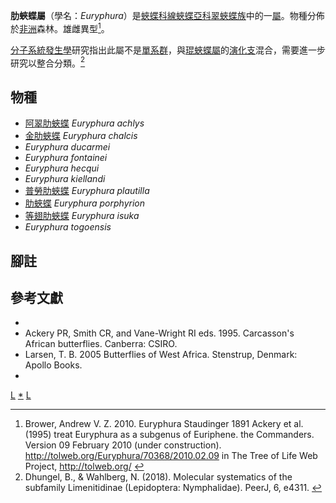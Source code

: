 {{NoteTA
|G1=Butterfly
}}
{{Automatic Taxobox
| taxon = Euryphura
| authority = Staudinger, [1891]
| image = Euryphura Achlys.JPG
| image_caption = [[阿翠肋蛺蝶|阿翠肋蛺蝶]]<br />''Euryphura achlys''
| type_species = [[肋蛺蝶|肋蛺蝶]]<br />''Euryphene porphyrion''
| type_species_authority = Ward, 1871
| subdivision_ranks = 物種
| subdivision = 共10種，詳見正文。
| synonyms =
* ''Crenidomimas'' <small>Karsch 1894</small>
* ''Metacrenis'' <small>Butler, 1895</small>
* ''Euryphurana'' <small>Hecq 1992</small>
}}

'''肋蛺蝶屬'''（學名：''Euryphura''）是[[蛺蝶科|蛺蝶科]][[線蛺蝶亞科|線蛺蝶亞科]][[翠蛺蝶族|翠蛺蝶族]]中的一[[屬_(生物)|屬]]。物種分佈於[[非洲|非洲]]森林。雄雌異型<ref>Brower, Andrew V. Z. 2010. Euryphura Staudinger 1891 Ackery et al. (1995) treat Euryphura as a subgenus of Euriphene. the Commanders. Version 09 February 2010 (under construction). http://tolweb.org/Euryphura/70368/2010.02.09 in The Tree of Life Web Project, http://tolweb.org/ {{Wayback|url=http://tolweb.org/ |date=20110515100516 }}</ref>。

[[分子系統發生學|分子系統發生學]]研究指出此屬不是[[單系群|單系群]]，與[[琨蛺蝶屬|琨蛺蝶屬]]的[[演化支|演化支]]混合，需要進一步研究以整合分類。<ref>Dhungel, B., & Wahlberg, N. (2018). Molecular systematics of the subfamily Limenitidinae (Lepidoptera: Nymphalidae). PeerJ, 6, e4311. {{en}}</ref>

== 物種 ==
* [[阿翠肋蛺蝶|阿翠肋蛺蝶]] ''Euryphura achlys''
* [[金肋蛺蝶|金肋蛺蝶]] ''Euryphura chalcis''
* ''Euryphura ducarmei''
* ''Euryphura fontainei''
* ''Euryphura hecqui''
* ''Euryphura kiellandi''
* [[普勞肋蛺蝶|普勞肋蛺蝶]] ''Euryphura plautilla''
* [[肋蛺蝶|肋蛺蝶]] ''Euryphura porphyrion''
* [[等翅肋蛺蝶|等翅肋蛺蝶]] ''Euryphura isuka''
* ''Euryphura togoensis''
<!--
== 圖集 ==
<gallery>
</gallery>
-->
== 腳註 ==
{{reflist|}}

== 參考文獻 ==
* {{Commonscat-inline| Euryphura}}
* Ackery PR, Smith CR, and Vane-Wright RI eds. 1995. Carcasson's African butterflies. Canberra: CSIRO.
* Larsen, T. B. 2005 Butterflies of West Africa. Stenstrup, Denmark: Apollo Books.
* {{Cite book | author = 寿建新 周尧 李宇飞 | title = 世界蝴蝶分類名錄 | location = 中國 | publisher = 陝西科學技術出版社 | date = 2006-04-01 | ISBN = 9787536936768 | language= zh-hans }}
{{線蛺蝶亞科}}

{{taxonbar}}
[[Category:_1891年描述的分类群|L]]
[[Category:肋蛺蝶屬|*]]
[[Category:翠蛺蝶族|L]]